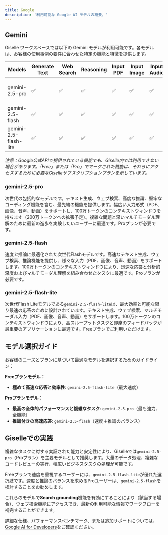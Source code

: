 ```yaml
---
title: Google
description: '利用可能な Google AI モデルの概要。'
---
```


## Gemini
Giselle ワークスペースでは以下の Gemini モデルが利用可能です。各モデルは、お客様の使用事例の要件に合わせた特定の機能と特徴を提供します。

| Models | Generate Text | Web Search | Reasoning | Input PDF | Input Image | Input Audio | Input Video | Context Window | Plan@Giselle |
| --------------------------------- | --------------| ------------ | ----------- | ----------- | ------------- | ------------ | ------------ | ----------------- | --------------- |
| gemini-2.5-pro | ✅ | ✅ | ✅ | ✅ | ✅ | ✅ | ✅ | 1M tokens (2M soon) | Pro |
| gemini-2.5-flash | ✅ | ✅ | ✅ | ✅ | ✅ | ✅ | ✅ | 1M tokens | Pro |
| gemini-2.5-flash-lite | ✅ | ✅ | ✅ | ✅ | ✅ | ✅ | ✅ | 1M tokens | Free |

*注意：Google公式APIで提供されている機能でも、Giselle内では利用できない場合があります。「Free」または「Pro」でマークされた機能は、それらにアクセスするために必要なGiselleサブスクリプションプランを示しています。*

### gemini-2.5-pro
次世代の包括的なモデルです。テキスト生成、ウェブ検索、高度な推論、堅牢なコーディング機能を含む、最先端の機能を提供します。幅広い入力形式（PDF、画像、音声、動画）をサポートし、100万トークンのコンテキストウィンドウを持ちます（200万トークンへの拡張予定）。複雑な問題と深いマルチモーダル理解のために最新の進歩を実験したいユーザーに最適です。Proプランが必要です。

### gemini-2.5-flash
速度*と*推論に最適化された次世代Flashモデルです。高速なテキスト生成、ウェブ検索、推論機能を提供し、様々な入力（PDF、画像、音声、動画）をサポートします。100万トークンのコンテキストウィンドウにより、迅速な応答と分析的深度およびマルチモーダル理解を組み合わせたタスクに最適です。Proプランが必要です。

### gemini-2.5-flash-lite
次世代Flash Liteモデルである`gemini-2.5-flash-lite`は、最大効率と可能な限り最速の応答のために設計されています。テキスト生成、ウェブ検索、マルチモーダル入力（PDF、画像、音声、動画）をサポートします。100万トークンのコンテキストウィンドウにより、高スループットタスクと即座のフィードバックが最重要のアプリケーションに最適です。Freeプランでご利用いただけます。

## モデル選択ガイド
お客様のニーズとプランに基づいて最適なモデルを選択するためのガイドライン：

**Freeプランモデル：**
* **極めて高速な応答と効率性**: `gemini-2.5-flash-lite`（最大速度）

**Proプランモデル：**
* **最高の全体的パフォーマンスと複雑なタスク**: `gemini-2.5-pro`（最も強力、全機能）
* **推論付きの高速応答**: `gemini-2.5-flash`（速度＋推論のバランス）

## Giselleでの実践
複雑なタスクに対する実証された能力と安定性により、Giselleでは`gemini-2.5-pro`（Proプラン）を主要モデルとして推奨します。大量のデータ処理、複雑なコードレビューの実行、幅広いビジネスタスクの処理が可能です。

Freeプランで速度を重視するユーザーには、`gemini-2.5-flash-lite`が優れた選択肢です。速度と推論のバランスを求めるProユーザーは、`gemini-2.5-flash`を検討することをお勧めします。

これらのモデルで**Search grounding**機能を有効にすることにより（該当する場合）、ウェブ検索機能にアクセスでき、最新の利用可能な情報でワークフローを補完することができます。

詳細な仕様、パフォーマンスベンチマーク、または追加サポートについては、[Google AI for Developers](https://ai.google.dev/gemini-api/docs/models)をご確認ください。
